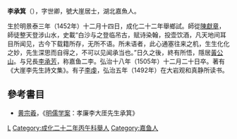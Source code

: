 '''李承箕'''（{{bd|1452年||1505年||L}}），字世卿，號大崖居士，湖北嘉魚人。

生於明景泰三年（1452年）十二月十四日，成化二十二年舉鄉試。師從[[陳獻章|陳獻章]]，師徒整天登涉山水，史載“白沙与之登临吊古，赋诗染翰，投壶饮酒，凡天地间耳目所闻见，古今下载籍所存，无所不语。所未语者，此心通塞往来之机，生生化化之妙，先生深思而自得之，不可以见闻承当也。”日久之後，終有所悟，隱居[[黃公山|黃公山]]。与兄長[[李承芳|李承芳]]，称嘉鱼二李。弘治十八年（1505年）十二月二十日卒。著有《大崖李先生詩文集》。有子[[李虔|李虔]]，弘治五年（1492年）在大岩观和真静所读书。

==參考書目==
* [[黄宗羲|黄宗羲]]，《[[明儒学案|明儒学案]]：孝廉李大厓先生承箕》

{{並稱|嘉魚二李| [[李承芳|李承芳]] - [[李承箕|李承箕]] }}
{{DEFAULTSORT:Li李}}
[[Category:明朝作家|L]]
[[Category:成化二十二年丙午科舉人|Category:成化二十二年丙午科舉人]]
[[Category:嘉鱼人|Category:嘉鱼人]]